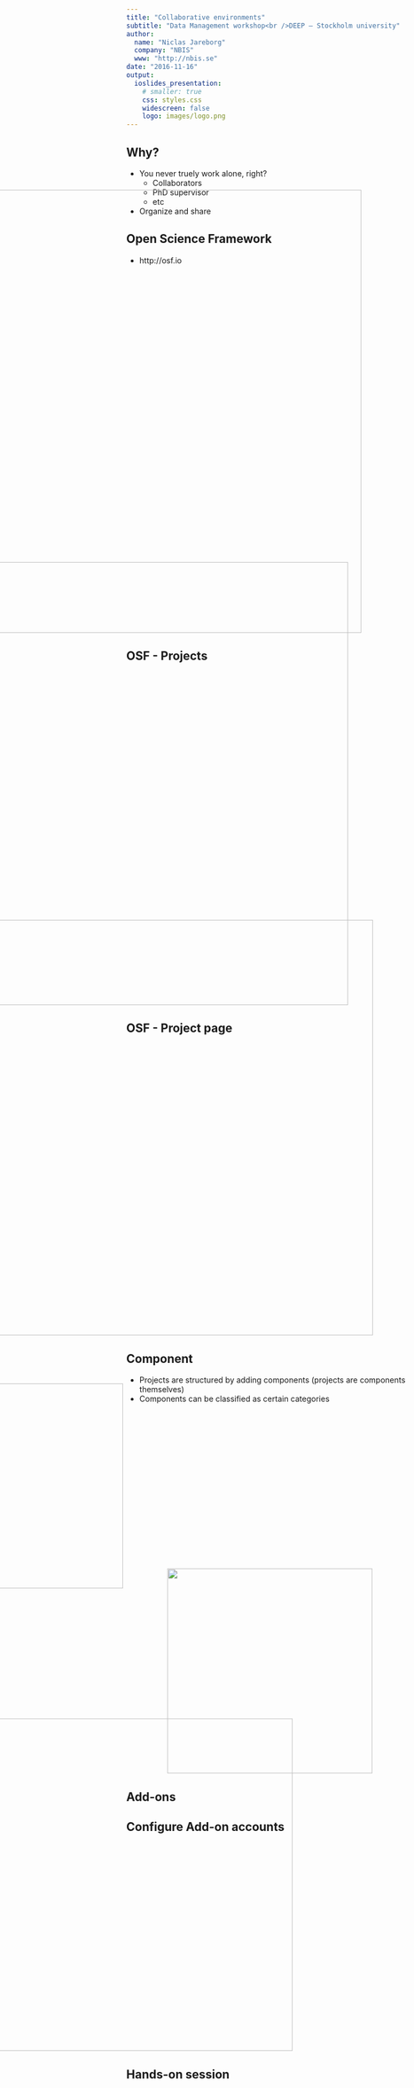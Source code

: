 ```yaml
---
title: "Collaborative environments"
subtitle: "Data Management workshop<br />DEEP – Stockholm university"
author:
  name: "Niclas Jareborg"
  company: "NBIS"
  www: "http://nbis.se"
date: "2016-11-16"
output:
  ioslides_presentation:
    # smaller: true
    css: styles.css
    widescreen: false
    logo: images/logo.png
---
```


## Why?
- You never truely work alone, right?
    - Collaborators
    - PhD supervisor
    - etc
- Organize and share


## Open Science Framework
- http://osf.io
<div class="midcenter" style="margin-left: -400px; margin-top: -150px;">
<img src="images/osf/1.png" width="800px" />
</div>


## OSF - Projects
<div class="midcenter" style="margin-left: -400px; margin-top: -200px;">
<img src="images/osf/2.png" width="800px" />
</div>

## OSF - Project page
<div class="midcenter" style="margin-left: -305px; margin-top: -225px;">
<img src="images/osf/3-proj-page.png" width="750px" />
</div>

## Component
- Projects are structured by adding components (projects are components themselves)
- Components can be classified as certain categories
<div class="midcenter" style="margin-left: -400px; margin-top: -50px;">
<img src="images/osf/4-new-comp.png" width="370px" />
</div>
<div class="midcenter" style="margin-left: 50px; margin-top: -50px;">
<img src="images/osf/4-new-comp-category.png" width="370px" />
</div>

## Add-ons

## Configure Add-on accounts
<div class="midcenter" style="margin-left: -300px; margin-top: -225px;">
<img src="images/osf/6-addons.png" width="600px" />
</div>


## Hands-on session
